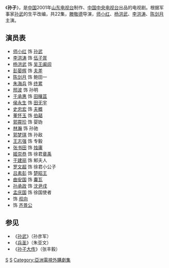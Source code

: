 《'''孙子'''》，是[[中国|中国]]2001年[[山东电视台|山东电视台]]制作、[[中国中央电视台|中国中央电视台]]出品的电视剧。根据军事家[[孙武|孙武]]的生平改编，共22集，[[滕敬德|滕敬德]]导演，[[师小红|师小红]]、[[杨洪武|杨洪武]]、[[李洪涛|李洪涛]]、[[陈剑月|陈剑月]]主演。

==演员表==
*[[师小红|师小红]] 饰 [[孙武|孙武]]
*[[李洪涛|李洪涛]] 饰 [[伍子胥|伍子胥]]
*[[杨洪武|杨洪武]] 饰 [[吴王阖闾|吴王阖闾]]
*[[彭晏辉|彭晏辉]] 饰 [[夫差|夫差]]
*[[陈剑月|陈剑月]] 饰 鲍田一
*[[朱海兵|朱海兵]] 饰 [[终累|终累]]
*[[邢波|邢波]] 饰 孙明
*[[于承惠|于承惠]] 饰 [[田穰苴|田穰苴]] 
*[[侯永生|侯永生]] 饰 [[田无宇|田无宇]]
*[[史忠宏|史忠宏]] 饰 [[夫概|夫概]] 
*[[董怀玉|董怀玉]] 饰 [[伯嚭|伯嚭]]
*[[郭霄珍|郭霄珍]] 饰 婴妫
*[[林瀚|林瀚]] 饰 孙驰
*[[郭梦琪|郭梦琪]] 饰 孙敌
*[[王志强|王志强]] 饰 专毅
*[[张书田|张书田]] 饰 [[烛庸|烛庸]]
*[[姬崇恭|姬崇恭]] 饰 徐君[[章禹|章禹]]
*[[于建丽|于建丽]] 饰 邾夫人
*[[罗文超|罗文超]] 饰 徐君小公子
*[[吕素彭|吕素彭]] 饰 [[楚昭王|楚昭王]]
*[[曲安国|曲安国]] 饰 [[囊瓦|囊瓦]]
*[[孙承政|孙承政]] 饰 [[沈尹戌|沈尹戌]]
*[[孟庆国|孟庆国]] 饰 徐国使者
* 饰 [[叔向|叔向]]
* 饰 [[齐景公|齐景公]]

==参见==
*《[[孙武_(电视剧)|孙武]]》（孙彦军）
*《[[兵圣|兵圣]]》（朱亚文）
*《[[孙子大传|孙子大传]]》（张丰毅）

{{2001年中國大陸古裝/民初電視劇}}
{{TV-stub}}
[[Category:2001年中國電視劇集|S]]
[[Category:孫武題材電視劇|S]]
[[Category:亞洲電視外購劇集|Category:亞洲電視外購劇集]]